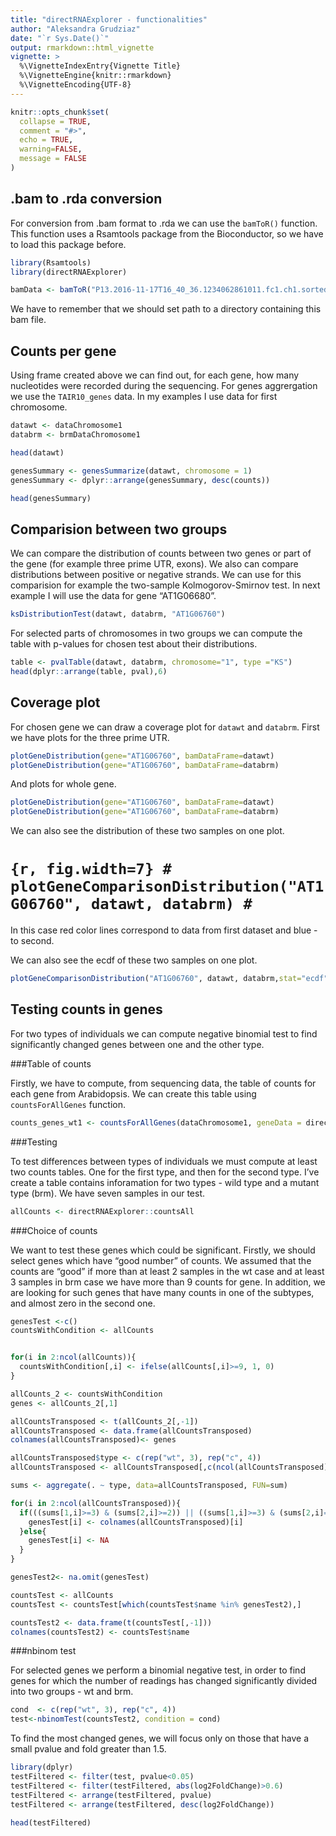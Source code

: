 ```yaml
---
title: "directRNAExplorer - functionalities"
author: "Aleksandra Grudziaz"
date: "`r Sys.Date()`"
output: rmarkdown::html_vignette
vignette: >
  %\VignetteIndexEntry{Vignette Title}
  %\VignetteEngine{knitr::rmarkdown}
  %\VignetteEncoding{UTF-8}
---
```


```r
knitr::opts_chunk$set(
  collapse = TRUE,
  comment = "#>",
  echo = TRUE, 
  warning=FALSE, 
  message = FALSE
)
```

## .bam to .rda conversion

For conversion from .bam format to .rda we can use the `bamToR()` function. This function uses a Rsamtools package from the Bioconductor, so we have to load this package before.

```r
library(Rsamtools)
library(directRNAExplorer)
```
```r
bamData <- bamToR("P13.2016-11-17T16_40_36.1234062861011.fc1.ch1.sorted.bam")
```

We have to remember that we should set path to a directory containing this bam file.

## Counts per gene

Using frame created above we can find out, for each gene, how many nucleotides were recorded during the sequencing. For genes aggrergation we use the `TAIR10_genes` data. In my examples I use data for first chromosome.

```r
datawt <- dataChromosome1
databrm <- brmDataChromosome1
```
```r
head(datawt)
```

```r
genesSummary <- genesSummarize(datawt, chromosome = 1)
genesSummary <- dplyr::arrange(genesSummary, desc(counts))

head(genesSummary)
```


## Comparision between two groups

We can compare the distribution of counts between two genes or part of the gene (for example three prime UTR, exons). We also can compare distributions between positive or negative strands. We can use for this comparision for example the two-sample Kolmogorov-Smirnov test.
In next example I will use the data for gene "AT1G06680".

```r
ksDistributionTest(datawt, databrm, "AT1G06760")
```


For selected parts of chromosomes in two groups we can compute the table with p-values for chosen test about their distributions.

```r
table <- pvalTable(datawt, databrm, chromosome="1", type ="KS")
head(dplyr::arrange(table, pval),6)
```
## Coverage plot

For chosen gene we can draw a coverage plot for `datawt` and `databrm`.
First we have plots for the three prime UTR.
```r
plotGeneDistribution(gene="AT1G06760", bamDataFrame=datawt)
plotGeneDistribution(gene="AT1G06760", bamDataFrame=databrm)
```

And plots for whole gene.
```r
plotGeneDistribution(gene="AT1G06760", bamDataFrame=datawt)
plotGeneDistribution(gene="AT1G06760", bamDataFrame=databrm)

```


We can also see the distribution of these two samples on one plot.

# ```{r, fig.width=7}
# plotGeneComparisonDistribution("AT1G06760", datawt, databrm)
# ```



In this case red color lines correspond to data from first dataset and blue - to second. 



We can also see the ecdf of these two samples on one plot.

```r
plotGeneComparisonDistribution("AT1G06760", datawt, databrm,stat="ecdf")

```

## Testing counts in genes

For two types of individuals we can compute negative binomial test to find significantly changed genes between one and the other type.

###Table of counts

Firstly, we have to compute, from sequencing data, the table of counts for each gene from Arabidopsis. We can create this table using `countsForAllGenes` function.

```r
counts_genes_wt1 <- countsForAllGenes(dataChromosome1, geneData = directRNAExplorer::Araport11, genePart="gene")
```

###Testing

To test differences between types of individuals we must compute at least two counts tables. One for the first type, and then for the second type. 
I've create a table contains inforamation for two types -  wild type and a mutant type (brm). 
We have seven samples in our test.

```r
allCounts <- directRNAExplorer::countsAll
```


###Choice of counts

We want to test these genes which could be significant. Firstly, we should select genes which have "good number" of counts. 
We assumed that the counts are "good" if more than at least 2 samples in the wt case and at least 3 samples in brm case we have more than 9 counts for gene. 
In addition, we are looking for such genes that have many counts in one of the subtypes, and almost zero in the second one.

```r
genesTest <-c() 
countsWithCondition <- allCounts


for(i in 2:ncol(allCounts)){
  countsWithCondition[,i] <- ifelse(allCounts[,i]>=9, 1, 0)
}

allCounts_2 <- countsWithCondition
genes <- allCounts_2[,1]

allCountsTransposed <- t(allCounts_2[,-1])
allCountsTransposed <- data.frame(allCountsTransposed)
colnames(allCountsTransposed)<- genes

allCountsTransposed$type <- c(rep("wt", 3), rep("c", 4))
allCountsTransposed <- allCountsTransposed[,c(ncol(allCountsTransposed), 1:(ncol(allCountsTransposed)-1))]

sums <- aggregate(. ~ type, data=allCountsTransposed, FUN=sum)

for(i in 2:ncol(allCountsTransposed)){
  if(((sums[1,i]>=3) & (sums[2,i]>=2)) || ((sums[1,i]>=3) & (sums[2,i]==0))||((sums[1,i]==0) & (sums[2,i]>=2))){
    genesTest[i] <- colnames(allCountsTransposed)[i] 
  }else{
    genesTest[i] <- NA
  }
}

genesTest2<- na.omit(genesTest)

countsTest <- allCounts
countsTest <- countsTest[which(countsTest$name %in% genesTest2),]

countsTest2 <- data.frame(t(countsTest[,-1]))
colnames(countsTest2) <- countsTest$name

```

###nbinom test

For selected genes we perform a binomial negative test, in order to find genes for which the number of readings has changed significantly divided into two groups - wt and brm.

```r
cond  <- c(rep("wt", 3), rep("c", 4))
test<-nbinomTest(countsTest2, condition = cond)
```

To find the most changed genes, we will focus only on those that have a small pvalue and fold greater than 1.5.
```r
library(dplyr)
testFiltered <- filter(test, pvalue<0.05)
testFiltered <- filter(testFiltered, abs(log2FoldChange)>0.6)
testFiltered <- arrange(testFiltered, pvalue)
testFiltered <- arrange(testFiltered, desc(log2FoldChange))

head(testFiltered)
```
